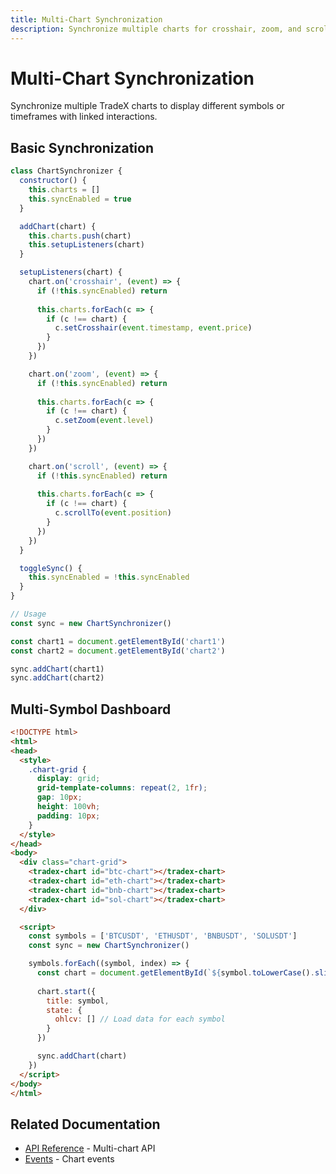 ```yaml
---
title: Multi-Chart Synchronization
description: Synchronize multiple charts for crosshair, zoom, and scroll
---
```


# Multi-Chart Synchronization

Synchronize multiple TradeX charts to display different symbols or timeframes with linked interactions.

## Basic Synchronization

```javascript
class ChartSynchronizer {
  constructor() {
    this.charts = []
    this.syncEnabled = true
  }

  addChart(chart) {
    this.charts.push(chart)
    this.setupListeners(chart)
  }

  setupListeners(chart) {
    chart.on('crosshair', (event) => {
      if (!this.syncEnabled) return
      
      this.charts.forEach(c => {
        if (c !== chart) {
          c.setCrosshair(event.timestamp, event.price)
        }
      })
    })

    chart.on('zoom', (event) => {
      if (!this.syncEnabled) return
      
      this.charts.forEach(c => {
        if (c !== chart) {
          c.setZoom(event.level)
        }
      })
    })

    chart.on('scroll', (event) => {
      if (!this.syncEnabled) return
      
      this.charts.forEach(c => {
        if (c !== chart) {
          c.scrollTo(event.position)
        }
      })
    })
  }

  toggleSync() {
    this.syncEnabled = !this.syncEnabled
  }
}

// Usage
const sync = new ChartSynchronizer()

const chart1 = document.getElementById('chart1')
const chart2 = document.getElementById('chart2')

sync.addChart(chart1)
sync.addChart(chart2)
```

## Multi-Symbol Dashboard

```html
<!DOCTYPE html>
<html>
<head>
  <style>
    .chart-grid {
      display: grid;
      grid-template-columns: repeat(2, 1fr);
      gap: 10px;
      height: 100vh;
      padding: 10px;
    }
  </style>
</head>
<body>
  <div class="chart-grid">
    <tradex-chart id="btc-chart"></tradex-chart>
    <tradex-chart id="eth-chart"></tradex-chart>
    <tradex-chart id="bnb-chart"></tradex-chart>
    <tradex-chart id="sol-chart"></tradex-chart>
  </div>

  <script>
    const symbols = ['BTCUSDT', 'ETHUSDT', 'BNBUSDT', 'SOLUSDT']
    const sync = new ChartSynchronizer()

    symbols.forEach((symbol, index) => {
      const chart = document.getElementById(`${symbol.toLowerCase().slice(0, 3)}-chart`)
      
      chart.start({
        title: symbol,
        state: {
          ohlcv: [] // Load data for each symbol
        }
      })

      sync.addChart(chart)
    })
  </script>
</body>
</html>
```

## Related Documentation

- [API Reference](../api/multi-chart-sync) - Multi-chart API
- [Events](../reference/events) - Chart events